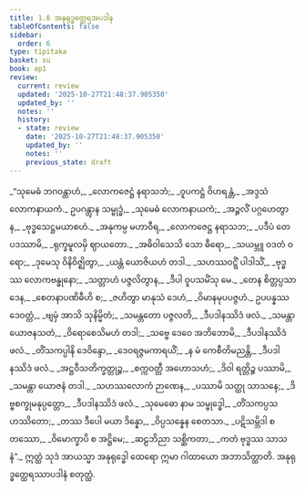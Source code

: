 ```yaml
---
title: 1.6 အနုရုဒ္ဓတ္ထေရအပဒါန
tableOfContents: false
sidebar:
  order: 6
type: tipitaka
basket: su
book: ap1
review:
  current: review
  updated: '2025-10-27T21:48:37.905350'
  updated_by: ''
  notes: ''
  history:
  - state: review
    date: '2025-10-27T21:48:37.905350'
    updated_by: ''
    notes: ''
    previous_state: draft
---
```



<ReviewStatus review={frontmatter.review} showDetails={true} />

<HypothesisAnnotation frontmatter={frontmatter} />

<DynamicBreadcrumb />

<Division number="421" book="ap1" e="ch" v="20" p="38">

<Paragraph number="434" type="verses" book="ap1">
_“သုမေဓံ ဘဂဝန္တာဟံ,_  
_လောကဇေဋ္ဌံ နရာသဘံ;_  
_ဝူပကဋ္ဌံ ဝိဟရန္တံ,_  
_အဒ္ဒသံ လောကနာယကံ._  

</Paragraph>

</Division>
<Division number="422" book="ap1" e="ch" v="20" p="38">

<Paragraph number="435" type="verses" book="ap1">
ဥပဂန္တွာန သမ္ဗုဒ္ဓံ,_  
_သုမေဓံ လောကနာယကံ;_  
_အဉ္ဇလိံ ပဂ္ဂဟေတွာန,_  
_ဗုဒ္ဓသေဋ္ဌမယာစဟံ._  

</Paragraph>

</Division>
<Division number="423" book="ap1" e="ch" v="20" p="38">

<Paragraph number="436" type="verses" book="ap1">
_အနုကမ္ပ မဟာဝီရ,_  
_လောကဇေဋ္ဌ နရာသဘ;_  
_ပဒီပံ တေ ပဒဿာမိ,_  
_ရုက္ခမူလမှိ ဈာယတော._  

</Paragraph>

</Division>
<Division number="424" book="ap1" e="ch" v="20" p="38">

<Paragraph number="437" type="verses" book="ap1">
_အဓိဝါသေသိ သော ဓီရော,_  
_သယမ္ဘူ ဝဒတံ ဝရော;_  
_ဒုမေသု ဝိနိဝိဇ္ဈိတွာ,_  
_ယန္တံ ယောဇိယဟံ တဒါ._  

</Paragraph>

</Division>
<Division number="425" book="ap1" e="ch" v="20" p="39">

<Paragraph number="438" type="verses" book="ap1">
_သဟဿဝဋ္ဋိံ ပါဒါသိံ,_  
_ဗုဒ္ဓဿ လောကဗန္ဓုနော;_  
_သတ္တာဟံ ပဇ္ဇလိတွာန,_  
_ဒီပါ ဝူပသမိံသု မေ._  

</Paragraph>

</Division>
<Division number="426" book="ap1" e="ch" v="20" p="39">

<Paragraph number="439" type="verses" book="ap1">
_တေန စိတ္တပ္ပသာဒေန,_  
_စေတနာပဏိဓီဟိ စ;_  
_ဇဟိတွာ မာနုသံ ဒေဟံ,_  
_ဝိမာနမုပပဇ္ဇဟံ._  

</Paragraph>

</Division>
<Division number="427" book="ap1" e="ch" v="20" p="39">

<Paragraph number="440" type="verses" book="ap1">
ဥပပန္နဿ ဒေဝတ္တံ,_  
_ဗျမှံ အာသိ သုနိမ္မိတံ;_  
_သမန္တတော ပဇ္ဇလတိ,_  
_ဒီပဒါနဿိဒံ ဖလံ._  

</Paragraph>

</Division>
<Division number="428" book="ap1" e="ch" v="20" p="39">

<Paragraph number="441" type="verses" book="ap1">
_သမန္တာ ယောဇနသတံ,_  
_ဝိရောစေသိမဟံ တဒါ;_  
_သဗ္ဗေ ဒေဝေ အဘိဘောမိ,_  
_ဒီပဒါနဿိဒံ ဖလံ._  

</Paragraph>

</Division>
<Division number="429" book="ap1" e="ch" v="20" p="39">

<Paragraph number="442" type="verses" book="ap1">
_တိံသကပ္ပါနိ ဒေဝိန္ဒော,_  
_ဒေဝရဇ္ဇမကာရယိံ;_  
_န မံ ကေစီတိမညန္တိ,_  
_ဒီပဒါနဿိဒံ ဖလံ._  

</Paragraph>

</Division>
<Division number="430" book="ap1" e="ch" v="20" p="39">

<Paragraph number="443" type="verses" book="ap1">
_အဋ္ဌဝီသတိက္ခတ္တုဉ္စ,_  
_စက္ကဝတ္တီ အဟောသဟံ;_  
_ဒိဝါ ရတ္တိဉ္စ ပဿာမိ,_  
_သမန္တာ ယောဇနံ တဒါ._  

</Paragraph>

</Division>
<Division number="431" book="ap1" e="ch" v="20" p="39">

<Paragraph number="444" type="verses" book="ap1">
_သဟဿလောကံ ဉာဏေန,_  
_ပဿာမိ သတ္ထု သာသနေ;_  
_ဒိဗ္ဗစက္ခုမနုပ္ပတ္တော,_  
_ဒီပဒါနဿိဒံ ဖလံ._  

</Paragraph>

</Division>
<Division number="432" book="ap1" e="ch" v="20" p="39">

<Paragraph number="445" type="verses" book="ap1">
_သုမေဓော နာမ သမ္ဗုဒ္ဓေါ,_  
_တိံသကပ္ပသဟဿိတော;_  
_တဿ ဒီပေါ မယာ ဒိန္နော,_  
_ဝိပ္ပသန္နေန စေတသာ._  

</Paragraph>

</Division>
<Division number="433" book="ap1" e="ch" v="20" p="39">

<Paragraph number="446" type="verses" book="ap1">
_ပဋိသမ္ဘိဒါ စတဿော,_  
_ဝိမောက္ခာပိ စ အဋ္ဌိမေ;_  
_ဆဠဘိညာ သစ္ဆိကတာ,_  
_ကတံ ဗုဒ္ဓဿ သာသနံ”._  

</Paragraph>

<Paragraph number="447" book="ap1">
ဣတ္ထံ သုဒံ အာယသ္မာ အနုရုဒ္ဓေါ ထေရော ဣမာ ဂါထာယော အဘာသိတ္ထာတိ.

</Paragraph>
</Division>

<Paragraph number="448" type="center" book="ap1">
အနုရုဒ္ဓတ္ထေရဿာပဒါနံ စတုတ္ထံ.
</Paragraph>